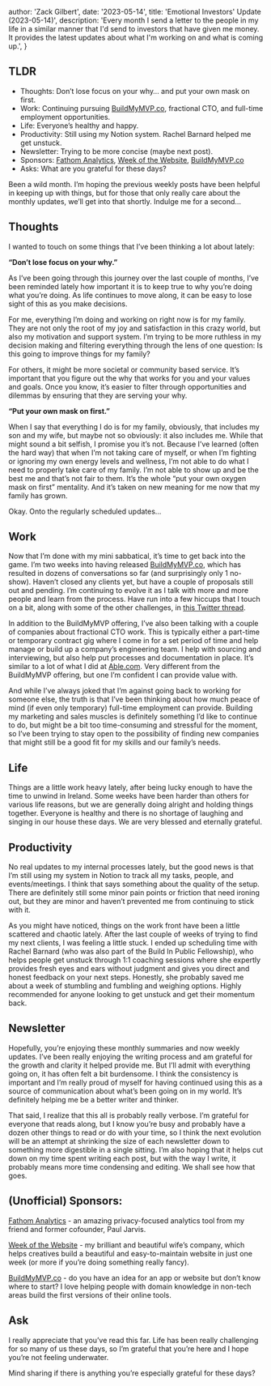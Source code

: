 
  author: 'Zack Gilbert',
  date: '2023-05-14',
  title: 'Emotional Investors\' Update (2023-05-14)',
  description:
    'Every month I send a letter to the people in my life in a similar manner that I\'d send to investors that have given me money. It provides the latest updates about what I\'m working on and what is coming up.',
}


## TLDR
* Thoughts: Don’t lose focus on your why… and put your own mask on first.
* Work: Continuing pursuing [BuildMyMVP.co](https://buildmymvp.co), fractional CTO, and full-time employment opportunities.
* Life: Everyone’s healthy and happy.
* Productivity: Still using my Notion system. Rachel Barnard helped me get unstuck.
* Newsletter: Trying to be more concise (maybe next post).
* Sponsors: [Fathom Analytics](https://usefathom.com), [Week of the Website](https://weekofthewebsite.com), [BuildMyMVP.co](https://buildmymvp.co)
* Asks: What are you grateful for these days?


Been a wild month. I’m hoping the previous weekly posts have been helpful in keeping up with things, but for those that only really care about the monthly updates, we’ll get into that shortly. Indulge me for a second…

## Thoughts
I wanted to touch on some things that I’ve been thinking a lot about lately:


__“Don’t lose focus on your why.”__

As I’ve been going through this journey over the last couple of months, I’ve been reminded lately how important it is to keep true to why you’re doing what you’re doing. As life continues to move along, it can be easy to lose sight of this as you make decisions.

For me, everything I’m doing and working on right now is for my family. They are not only the root of my joy and satisfaction in this crazy world, but also my motivation and support system. I’m trying to be more ruthless in my decision making and filtering everything through the lens of one question: Is this going to improve things for my family?

For others, it might be more societal or community based service. It’s important that you figure out the why that works for you and your values and goals. Once you know, it’s easier to filter through opportunities and dilemmas by ensuring that they are serving your why.

__“Put your own mask on first.”__

When I say that everything I do is for my family, obviously, that includes my son and my wife, but maybe not so obviously: it also includes me. While that might sound a bit selfish, I promise you it’s not. Because I’ve learned (often the hard way) that when I’m not taking care of myself, or when I’m fighting or ignoring my own energy levels and wellness, I’m not able to do what I need to properly take care of my family. I’m not able to show up and be the best me and that’s not fair to them. It’s the whole “put your own oxygen mask on first” mentality. And it’s taken on new meaning for me now that my family has grown.

Okay. Onto the regularly scheduled updates…

## Work
Now that I’m done with my mini sabbatical, it’s time to get back into the game. I’m two weeks into having released [BuildMyMVP.co](https://buildmymvp.co), which has resulted in dozens of conversations so far (and surprisingly only 1 no-show). Haven’t closed any clients yet, but have a couple of proposals still out and pending. I’m continuing to evolve it as I talk with more and more people and learn from the process. Have run into a few hiccups that I touch on a bit, along with some of the other challenges, in [this Twitter thread](https://twitter.com/zackgilbert/status/1654608888476602368?s=20).

In addition to the BuildMyMVP offering, I’ve also been talking with a couple of companies about fractional CTO work. This is typically either a part-time or temporary contract gig where I come in for a set period of time and help manage or build up a company’s engineering team. I help with sourcing and interviewing, but also help put processes and documentation in place. It’s similar to a lot of what I did at [Able.com](https://able.com). Very different from the BuildMyMVP offering, but one I’m confident I can provide value with.

And while I’ve always joked that I’m against going back to working for someone else, the truth is that I’ve been thinking about how much peace of mind (if even only temporary) full-time employment can provide. Building my marketing and sales muscles is definitely something I’d like to continue to do, but might be a bit too time-consuming and stressful for the moment, so I’ve been trying to stay open to the possibility of finding new companies that might still be a good fit for my skills and our family’s needs.

## Life
Things are a little work heavy lately, after being lucky enough to have the time to unwind in Ireland. Some weeks have been harder than others for various life reasons, but we are generally doing alright and holding things together. Everyone is healthy and there is no shortage of laughing and singing in our house these days. We are very blessed and eternally grateful.

## Productivity
No real updates to my internal processes lately, but the good news is that I’m still using my system in Notion to track all my tasks, people, and events/meetings. I think that says something about the quality of the setup. There are definitely still some minor pain points or friction that need ironing out, but they are minor and haven’t prevented me from continuing to stick with it.

As you might have noticed, things on the work front have been a little scattered and chaotic lately. After the last couple of weeks of trying to find my next clients, I was feeling a little stuck. I ended up scheduling time with Rachel Barnard (who was also part of the Build In Public Fellowship), who helps people get unstuck through 1:1 coaching sessions where she expertly provides fresh eyes and ears without judgment and gives you direct and honest feedback on your next steps. Honestly, she probably saved me about a week of stumbling and fumbling and weighing options. Highly recommended for anyone looking to get unstuck and get their momentum back.

## Newsletter
Hopefully, you’re enjoying these monthly summaries and now weekly updates. I’ve been really enjoying the writing process and am grateful for the growth and clarity it helped provide me. But I’ll admit with everything going on, it has often felt a bit burdensome. I think the consistency is important and I’m really proud of myself for having continued using this as a source of communication about what’s been going on in my world. It’s definitely helping me be a better writer and thinker.

That said, I realize that this all is probably really verbose. I’m grateful for everyone that reads along, but I know you’re busy and probably have a dozen other things to read or do with your time, so I think the next evolution will be an attempt at shrinking the size of each newsletter down to something more digestible in a single sitting. I’m also hoping that it helps cut down on my time spent writing each post, but with the way I write, it probably means more time condensing and editing. We shall see how that goes.

## (Unofficial) Sponsors:

[Fathom Analytics](https://usefathom.com) - an amazing privacy-focused analytics tool from my friend and former cofounder, Paul Jarvis.

[Week of the Website](https://weekofthewebsite.com) - my brilliant and beautiful wife’s company, which helps creatives build a beautiful and easy-to-maintain website in just one week (or more if you’re doing something really fancy).

[BuildMyMVP.co](https://buildmymvp.co) - do you have an idea for an app or website but don’t know where to start? I love helping people with domain knowledge in non-tech areas build the first versions of their online tools.

## Ask
I really appreciate that you’ve read this far. Life has been really challenging for so many of us these days, so I’m grateful that you’re here and I hope you’re not feeling underwater.

Mind sharing if there is anything you’re especially grateful for these days?
